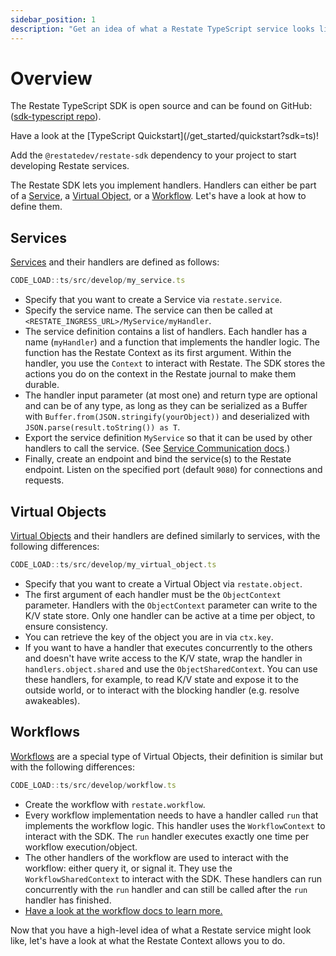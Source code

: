 ```yaml
---
sidebar_position: 1
description: "Get an idea of what a Restate TypeScript service looks like."
---
```



# Overview

The Restate TypeScript SDK is open source and can be found on GitHub: ([sdk-typescript repo](https://github.com/restatedev/sdk-typescript)).

<Admonition type="tip" icon="🚀" title="Set up your project in seconds">
Have a look at the [TypeScript Quickstart](/get_started/quickstart?sdk=ts)!
</Admonition>

Add the `@restatedev/restate-sdk` dependency to your project to start developing Restate services.

The Restate SDK lets you implement handlers.
Handlers can either be part of a [Service](/concepts/services#services-1), a [Virtual Object](/concepts/services#virtual-objects), or a [Workflow](/concepts/services#workflows). Let's have a look at how to define them.

## Services

[Services](/concepts/services#services-1) and their handlers are defined as follows:

```typescript
CODE_LOAD::ts/src/develop/my_service.ts
```

- Specify that you want to create a Service via `restate.service`.
- Specify the service name. The service can then be called at `<RESTATE_INGRESS_URL>/MyService/myHandler`.
- The service definition contains a list of handlers.
  Each handler has a name (`myHandler`) and a function that implements the handler logic.
  The function has the Restate Context as its first argument.
  Within the handler, you use the `Context` to interact with Restate.
  The SDK stores the actions you do on the context in the Restate journal to make them durable.
- The handler input parameter (at most one) and return type are optional and can be of any type, as long as they can be serialized as a Buffer with `Buffer.from(JSON.stringify(yourObject))` and deserialized with `JSON.parse(result.toString()) as T`.
- Export the service definition `MyService` so that it can be used by other handlers to call the service. (See [Service Communication docs](/develop/ts/service-communication).)
- Finally, create an endpoint and bind the service(s) to the Restate endpoint. Listen on the specified port (default `9080`) for connections and requests.

## Virtual Objects

[Virtual Objects](/concepts/services#virtual-objects) and their handlers are defined similarly to services, with the following differences:

```typescript
CODE_LOAD::ts/src/develop/my_virtual_object.ts
```

- Specify that you want to create a Virtual Object via `restate.object`.
- The first argument of each handler must be the `ObjectContext` parameter.
Handlers with the `ObjectContext` parameter can write to the K/V state store.
Only one handler can be active at a time per object, to ensure consistency.
- You can retrieve the key of the object you are in via `ctx.key`.
- If you want to have a handler that executes concurrently to the others and doesn't have write access to the K/V state, wrap the handler in `handlers.object.shared` and use the `ObjectSharedContext`.
You can use these handlers, for example, to read K/V state and expose it to the outside world, or to interact with the blocking handler (e.g. resolve awakeables).

## Workflows

[Workflows](/concepts/services#workflows) are a special type of Virtual Objects, their definition is similar but with the following differences:

```typescript
CODE_LOAD::ts/src/develop/workflow.ts
```

- Create the workflow with `restate.workflow`.
- Every workflow implementation needs to have a handler called `run` that implements the workflow logic.
This handler uses the `WorkflowContext` to interact with the SDK.
The `run` handler executes exactly one time per workflow execution/object.
- The other handlers of the workflow are used to interact with the workflow: either query it, or signal it.
They use the `WorkflowSharedContext` to interact with the SDK.
These handlers can run concurrently with the `run` handler and can still be called after the `run` handler has finished.
- [Have a look at the workflow docs to learn more.](/develop/ts/workflows)


Now that you have a high-level idea of what a Restate service might look like, let's have a look at what the Restate Context allows you to do.
